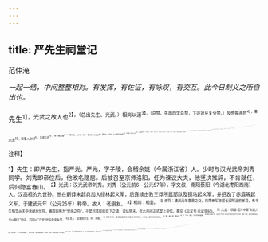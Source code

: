 ```yaml
---
---
---
```

title: 严先生祠堂记
---



范仲淹

*一起一结，中间整整相对。有发挥，有佐证，有咏叹，有交互。此今日制义之所自出也。*

先生<sup>1】，光武之故人也<sup>2】，（总出先生、光武。）相尚以道<sup>3】。（总赞。先用四字总赞，下逐对反复分赞。）及帝握赤符<sup>4】，乘六龙<sup>5】，得圣人之时<sup>6】，臣妾亿兆<sup>7】，天下孰加焉<sup>8】？（赞光武。上半句，宾。）惟先生以节高之<sup>9】。（赞先生。下半句，主。）既而动星象<sup>10】，归江湖，得圣人之清<sup>11】，泥涂轩冕<sup>12】，天下孰加焉。（赞先生。下半句，主。）惟光武，以礼下之。1
在《蛊》之上九，众方有为，而独“不事王侯，高尚其事”
<sup>14】，先生以之<sup>15】。（引经，证先生。）在《屯》之初九，阳德方亨，而能“以贵下贱，大得民也”
<sup>16】，光武以之<sup>17】。（引经，证光武。）
盖先生之心，出乎日月之上<sup>18】；（再赞先生。）光武之量，包乎天地之外<sup>19】。（再赞光武。）微先生不能成光武之大<sup>20】，（互赞先生、光武。）微光武岂能遂先生之高哉？（互赞光武、先生。）而使贪夫廉<sup>2】，懦夫立，是大有功于名教也！（独归到先生，一句结住。）
仲淹来守是邦<sup>20】，始构堂而莫焉<sup>2】。乃复为其后者四家，以奉祠事<sup>2】，又从而歌曰：“云山苍苍，江水泱泱，先生之风<sup>20】，山高水长<sup>20】。”（祠堂记后应有歌，即如迎神、送神曲例也。）

<sup>注释】

<sup>1】先生：即严先生，指严光。严光，字子陵，会稽余姚（今属浙江省）人。少时与汉光武帝刘秀同学。刘秀即帝位后，他改名隐居。后被召至京师洛阳，任为谏议大夫，他坚决推辞，不肯就任，后归隐富春山。
<sup>2】光武：汉光武帝刘秀。刘秀（公元前6—公元57年），字文叔，南阳蔡阳（今湖北枣阳西南）人。汉高祖的九世孙。他在新莽末起兵加入绿林起义军，后连续击败王莽所属部队及铜马起义军，并招收了赤眉等起义军，于建武元年（公元25年）称帝。故人：老朋友。
<sup>3】相尚：相重。
<sup>4】赤符：建武元年春夏之交，刘秀串军进据长安附近的郁县，有书生懂华从关中来献赤伏符，被群臣称为“受命之符”，于是刘秀即应臣下之请，设坛祭天，在六月间正式登上帝位。事见《后汉书·光武帝纪》。
<sup>5】六龙：《周易·乾》中有“时乘六龙以御天”的话，后因以“六龙”代指皇帝车驾。
<sup>6】圣人：这里指帝王。时：时机。
<sup>7】臣妾亿兆：意谓全国男女都是皇帝的臣妾。亿兆，是夸张的说法。
<sup>8】孰：谁。加：超过。
<sup>9】节：气节。高之；为光武帝所器重。
<sup>10】“既而动星象”句：《后汉书·严光传》载：汉光武帝尝往访严光于京师（洛阳）馆舍，经长时间的谈话以后，“因共偃卧”，而“光以足加帝腹上”，“明日太史奏：客星犯御座甚急。帝笑曰：“故人严子陵共卧耳。”动，感应。
<sup>11】清：清高。
<sup>12】泥涂轩冕：视轩冕为泥涂。涂，污泥。轩冕，指官位爵禄。轩，轩车，冕，冕服。
<sup>13】下之：指光武帝屈尊与严光交往。
<sup>14】“在《蛊》之上九”四句：《周易·蛊·上九》：“不事王侯，高尚其事。象曰：不事王侯，志可则也。”
<sup>15】先生以之：先生正是照这样去做的。
<sup>16】“在《屯》之初九”四句：《周易·屯·初九》：“磐桓利居，贞利建侯。象曰：虽磬桓，志行正也。以贵下贱，大得民也。”
<sup>17】光武以之：光武帝正是照这样去做的。1出：超出。
<sup>19】包：包容。
<sup>20】微：没有。成：成就。大：伟大。
<sup>21】遂：成全、造就。高：高尚。
<sup>22】廉：廉洁。
<sup>23】懦夫：胆小的人。立：起立，引申为坚强的意思。
<sup>24】仲淹来守是邦：宋仁宗皇祐元年（公元1049年），范仲淹由邓州知州改任杭州知州。守，担任州、府长官。邦：这个地方，指杭州。严光隐居的富春山在杭州治内。
<sup>25】构：建造。堂：祠堂。奠：祭祀。
<sup>26】复：免除赋税徭役。为其后者：指严光的后人。
<sup>27】以奉祠事：让他们掌管祠中的供奉、祭扫之事。
<sup>28】泱泱：水深而广阔的样子。
<sup>29】风：品德、风苑。
<sup>30】山高水长：如祠旁山峰之高、如祠前水流之长。